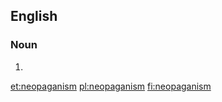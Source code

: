 ==English==

===Noun===
{{en-noun|-}}

# {{alternative spelling of|Neopaganism|lang=en}}

[[et:neopaganism]]
[[pl:neopaganism]]
[[fi:neopaganism]]